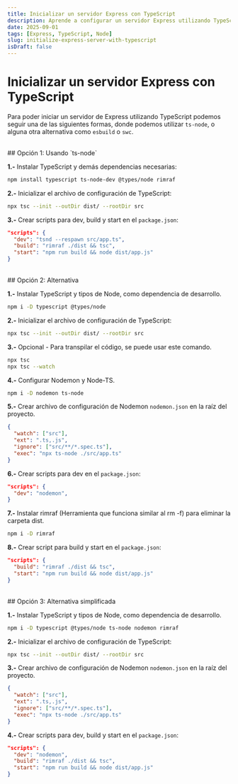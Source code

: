 ```yaml
---
title: Inicializar un servidor Express con TypeScript
description: Aprende a configurar un servidor Express utilizando TypeScript, incluyendo la estructura de carpetas y la configuración del entorno.
date: 2025-09-01
tags: [Express, TypeScript, Node]
slug: initialize-express-server-with-typescript
isDraft: false
---
```


# Inicializar un servidor Express con TypeScript

Para poder iniciar un servidor de Express utilizando TypeScript podemos seguir una de las siguientes formas, donde podemos utilizar `ts-node`, o alguna otra alternativa como `esbuild` o `swc`.


<br />
## Opción 1: Usando `ts-node`

**1.-** Instalar TypeScript y demás dependencias necesarias:

```bash
npm install typescript ts-node-dev @types/node rimraf
```

**2.-** Inicializar el archivo de configuración de TypeScript:

```bash
npx tsc --init --outDir dist/ --rootDir src
```

**3.-** Crear scripts para dev, build y start en el `package.json`:

```json
"scripts": {
  "dev": "tsnd --respawn src/app.ts",
  "build": "rimraf ./dist && tsc",
  "start": "npm run build && node dist/app.js"
}
```


<br />
## Opción 2: Alternativa

**1.-** Instalar TypeScript y tipos de Node, como dependencia de desarrollo.

```bash
npm i -D typescript @types/node
```

**2.-** Inicializar el archivo de configuración de TypeScript:

```bash
npx tsc --init --outDir dist/ --rootDir src
```

**3.-** Opcional - Para transpilar el código, se puede usar este comando.

```bash
npx tsc
npx tsc --watch
```

**4.-** Configurar Nodemon y Node-TS.

```bash
npm i -D nodemon ts-node
```

**5.-** Crear archivo de configuración de Nodemon `nodemon.json` en la raíz del proyecto.

```json
{
  "watch": ["src"],
  "ext": ".ts,.js",
  "ignore": ["src/**/*.spec.ts"],
  "exec": "npx ts-node ./src/app.ts"
}
```

**6.-** Crear scripts para dev en el `package.json`:

```json
"scripts": {
  "dev": "nodemon",
}
```

**7.-** Instalar rimraf (Herramienta que funciona similar al rm -f) para eliminar la carpeta dist.

```bash
npm i -D rimraf
```

**8.-** Crear script para build y start en el `package.json`:

```json
"scripts": {
  "build": "rimraf ./dist && tsc",
  "start": "npm run build && node dist/app.js"
}
```


<br />
## Opción 3: Alternativa simplificada

**1.-** Instalar TypeScript y tipos de Node, como dependencia de desarrollo.

```bash
npm i -D typescript @types/node ts-node nodemon rimraf
```

**2.-** Inicializar el archivo de configuración de TypeScript:

```bash
npx tsc --init --outDir dist/ --rootDir src
```

**3.-** Crear archivo de configuración de Nodemon `nodemon.json` en la raíz del proyecto.

```json
{
  "watch": ["src"],
  "ext": ".ts,.js",
  "ignore": ["src/**/*.spec.ts"],
  "exec": "npx ts-node ./src/app.ts"
}
```

**4.-** Crear scripts para dev, build y start en el `package.json`:

```json
"scripts": {
  "dev": "nodemon",
  "build": "rimraf ./dist && tsc",
  "start": "npm run build && node dist/app.js"
}
```
